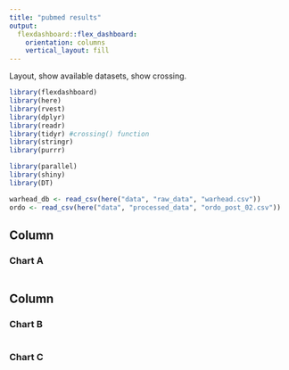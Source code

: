 ```yaml
---
title: "pubmed results"
output: 
  flexdashboard::flex_dashboard:
    orientation: columns
    vertical_layout: fill
---
```


<!-- Each level 1 header (#) begins a new page in the dashboard. -->
<!-- Each level 2 header (##) begins a new column. -->
<!-- Each level 3 header (###) begins a new row. -->


Layout, show available datasets, show crossing. 

```r
library(flexdashboard)
library(here)
library(rvest)
library(dplyr)
library(readr)
library(tidyr) #crossing() function
library(stringr)
library(purrr)

library(parallel)
library(shiny)
library(DT)
```



```r

warhead_db <- read_csv(here("data", "raw_data", "warhead.csv"))
ordo <- read_csv(here("data", "processed_data", "ordo_post_02.csv"))


```


Column {data-width=650}
-----------------------------------------------------------------------

### Chart A

```r

```

Column {data-width=350}
-----------------------------------------------------------------------

### Chart B

```r

```

### Chart C

```r

```

